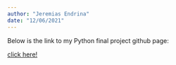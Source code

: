 ```yaml
---
author: "Jeremias Endrina"
date: "12/06/2021"
---
```


Below is the link to my Python final project github page:

[click here!](https://jerryendrina.github.io/535Project/)
